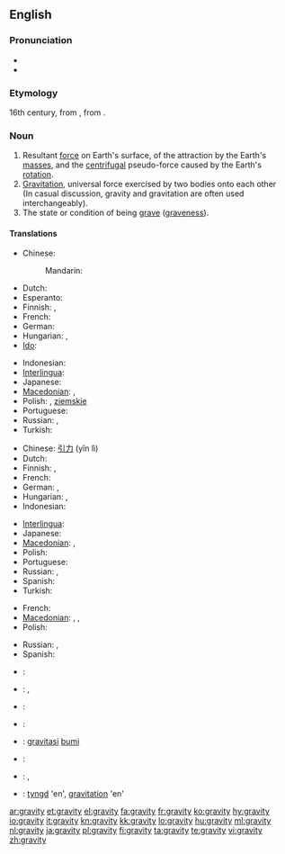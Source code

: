 {{wikipedia}}
==English==

===Pronunciation===
* {{IPA|/ˈɡɹævɪti/}}
* {{audio|en-us-gravity.ogg|Audio (US)}}

===Etymology===
16th century, from {{etyl|la}} {{term|gravitas|gravitās|weight|lang=la}}, from {{term|gravis||heavy|lang=la}}.

===Noun===
{{en-noun|gravities|-}}

# Resultant [[force]] on Earth's surface, of the attraction by the Earth's [[mass]]es, and the [[centrifugal]] pseudo-force caused by the Earth's [[rotation]].
# [[gravitation|Gravitation]], universal force exercised by two bodies onto each other<br> (In casual discussion, gravity and gravitation are often used interchangeably).
# The state or condition of being [[grave]] ([[graveness]]).

====Translations====
{{trans-top|resultant force on Earth's surface}}
* Chinese:
*: Mandarin: {{t-|cmn|重力|tr=zhòng lì|sc=Hani}}
* Dutch: {{t+|nl|zwaartekracht|f}}
* Esperanto: {{t-|eo|gravito|xs=Esperanto}}
* Finnish: {{t-|fi|painovoima}}, {{t-|fi|gravitaatio}}
* French: {{t+|fr|gravité|f}}
* German: {{t+|de|Erdanziehung|f}}
* Hungarian: {{t|hu|nehézségi erő}},  {{t|hu|gravitáció}}
* [[Ido]]: {{t+|io|gravito|xs=Ido}}
{{trans-mid}}
* Indonesian: {{t|id|gaya tarik bumi|xs=Indonesian}}
* [[Interlingua]]: {{t-|ia|gravitate|xs=Interlingua}}
* Japanese: {{t+|ja|重力|tr=[[じゅうりょく]], jūryoku}}
* [[Macedonian]]: {{t|mk|земјина тежа|f|tr=zémjina téža}},  {{t|mk|гравитација|f|tr=gravitácija}}
* Polish: {{t|pl|ciążenie|n}}, {{t|pl|przyciąganie|n}} [[ziemski|ziemskie]]
* Portuguese: {{t+|pt|gravidade|f}}
* Russian: {{t+|ru|тяготение|n|tr=t'agot'énije}}, {{t+|ru|гравитация|tr=gravitácija}}
* Turkish: {{t|tr|yerçekimi}}
{{trans-bottom}}

{{trans-top|gravitation, gravity force on two mass bodies}}
* Chinese: [[引力]] (yǐn lì)
* Dutch: {{t+|nl|zwaartekracht|f}}
* Finnish: {{t-|fi|painovoima}}, {{t-|fi|gravitaatio}}
* French: {{t+|fr|gravité|f}}
* German: {{t+|de|Schwerkraft|f}}, {{t+|de|Gravitation|f}}
* Hungarian: {{t|hu|gravitáció}},  {{t|hu|tömegvonzás}}
* Indonesian: {{t|id|gravitasi|xs=Indonesian}}
{{trans-mid}}
* [[Interlingua]]: {{t-|ia|gravitation|xs=Interlingua}}
* Japanese: {{t-|ja|引力|tr=[[いんりょく]], inryoku}}
* [[Macedonian]]: {{t|mk|земјина тежа|f|tr=zémjina téža}},  {{t|mk|гравитација|f|tr=gravitácija}}
* Polish: {{t-|pl|grawitacja|f}}
* Portuguese: {{t+|pt|gravitação|f}}
* Russian: {{t+|ru|тяготение|n|tr=t'agot'énije}}, {{t+|ru|гравитация|tr=gravitácija}}
* Spanish: {{t-|es|gravedad|f}}
* Turkish: {{t|tr|kütleçekim}}
{{trans-bottom}}

{{trans-top|graveness, the condition or state of being grave}}
* French: {{t+|fr|gravité|f}}
* [[Macedonian]]: {{t-|mk|сериозност|f|tr=serióznost}},  {{t-|mk|тежина|f|tr=téžina}},  {{t-|mk|важност|f|tr=vážnost}}
* Polish: {{t|pl|powaga|f}}
{{trans-mid}}
* Russian: {{t|ru|серьёзность|tr=s'er'józnost'}}, {{t|ru|важность|tr=vážnost'}}
* Spanish: {{t-|es|gravedad|f}}
{{trans-bottom}}

{{checktrans-top}}
* {{ttbc|Catalan}}: {{t|ca|gravetat|f}}
* {{ttbc|Estonian}}: {{t-|et|raskusjõud}}, {{t-|et|gravitatsioon}}
* {{ttbc|French}}: {{t+|fr|pesanteur|f}}
* {{ttbc|Hebrew}}: {{t-|he|משיכה|f|tr=meshiĥa}}
* {{ttbc|Indonesian}}: [[gravitasi]] [[bumi]]
{{checktrans-mid}}
* {{ttbc|Italian}}: {{t-|it|gravità|f}}
* {{ttbc|Lithuanian}}: {{t+|lt|trauka|f|xs=Lithuanian}}, {{t-|lt|gravitacija|f|xs=Lithuanian}}
* {{ttbc|Swedish}}: [[tyngd]] 'en', [[gravitation]] 'en'
{{checktrans-bottom}}

[[ar:gravity]]
[[et:gravity]]
[[el:gravity]]
[[fa:gravity]]
[[fr:gravity]]
[[ko:gravity]]
[[hy:gravity]]
[[io:gravity]]
[[it:gravity]]
[[kn:gravity]]
[[kk:gravity]]
[[lo:gravity]]
[[hu:gravity]]
[[ml:gravity]]
[[nl:gravity]]
[[ja:gravity]]
[[pl:gravity]]
[[fi:gravity]]
[[ta:gravity]]
[[te:gravity]]
[[vi:gravity]]
[[zh:gravity]]